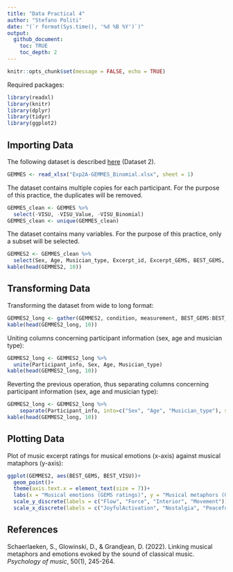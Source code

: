 ```yaml
---
title: "Data Practical 4"
author: "Stefano Politi"
date: "(`r format(Sys.time(), '%d %B %Y')`)"
output:
  github_document:
    toc: TRUE
    toc_depth: 2
---
```


```r
knitr::opts_chunk$set(message = FALSE, echo = TRUE)
```

Required packages:

```r
library(readxl)
library(knitr)
library(dplyr)
library(tidyr)
library(ggplot2)
```

## Importing Data

The following dataset is described [here](https://github.com/StefPo21/IntroDataScience/tree/main/3_data/2_Data.md#Importing-External-Data) (Dataset 2).

```r
GEMMES <- read_xlsx("Exp2A-GEMMES_Binomial.xlsx", sheet = 1)
```

The dataset contains multiple copies for each participant. For the purpose of this practice, the duplicates will be removed.

```r
GEMMES_clean <- GEMMES %>%
  select(-VISU, -VISU_Value, -VISU_Binomial)
GEMMES_clean <- unique(GEMMES_clean)
```

The dataset contains many variables. For the purpose of this practice, only a subset will be selected.

```r
GEMMES2 <- GEMMES_clean %>%
  select(Sex, Age, Musician_type, Excerpt_id, Excerpt_GEMS, BEST_GEMS, BEST_VA, BEST_VISU)
kable(head(GEMMES2, 10))
```

## Transforming Data

Transforming the dataset from wide to long format:

```r
GEMMES2_long <- gather(GEMMES2, condition, measurement, BEST_GEMS:BEST_VISU)
kable(head(GEMMES2_long, 10))
```

Uniting columns concerning participant information (sex, age and musician type):

```r
GEMMES2_long <- GEMMES2_long %>%
  unite(Participant_info, Sex, Age, Musician_type)
kable(head(GEMMES2_long, 10))
```

Reverting the previous operation, thus separating columns concerning participant information (sex, age and musician type):

```r
GEMMES2_long <- GEMMES2_long %>%
    separate(Participant_info, into=c("Sex", "Age", "Musician_type"), sep ="_")
kable(head(GEMMES2_long, 10))
```

## Plotting Data

Plot of music excerpt ratings for musical emotions (x-axis) against musical mataphors (y-axis):

```r
ggplot(GEMMES2, aes(BEST_GEMS, BEST_VISU))+
  geom_point()+
  theme(axis.text.x = element_text(size = 7))+
  labs(x = "Musical emotions (GEMS ratings)", y = "Musical metaphors (GEMMES ratings)")+
  scale_y_discrete(labels = c("Flow", "Force", "Interior", "Movement"))+
  scale_x_discrete(labels = c("JoyfulActivation", "Nostalgia", "Peacefulness", "Power", "Sadness", "Tenderness", "Tension"))
```

## References

Schaerlaeken, S., Glowinski, D., & Grandjean, D. (2022). Linking musical metaphors and emotions evoked by the sound of classical music. *Psychology of music*, 50(1), 245-264.